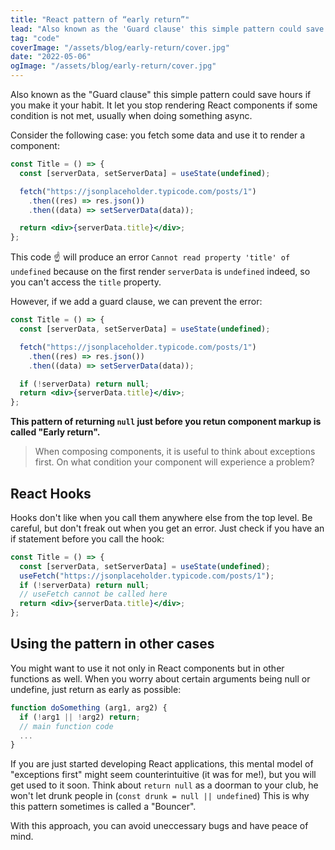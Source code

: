 ```yaml
---
title: "React pattern of “early return”"
lead: "Also known as the 'Guard clause' this simple pattern could save hours of your time"
tag: "code"
coverImage: "/assets/blog/early-return/cover.jpg"
date: "2022-05-06"
ogImage: "/assets/blog/early-return/cover.jpg"
---
```


Also known as the "Guard clause" this simple pattern could save hours if you make it your habit. It let you stop rendering React components if some condition is not met, usually when doing something async.

Consider the following case: you fetch some data and use it to render a component:

```jsx
const Title = () => {
  const [serverData, setServerData] = useState(undefined);

  fetch("https://jsonplaceholder.typicode.com/posts/1")
    .then((res) => res.json())
    .then((data) => setServerData(data));

  return <div>{serverData.title}</div>;
};
```

This code ☝️ will produce an error `Cannot read property 'title' of undefined` because
on the first render `serverData` is `undefined` indeed, so you can't access the `title` property.

However, if we add a guard clause, we can prevent the error:

```jsx
const Title = () => {
  const [serverData, setServerData] = useState(undefined);

  fetch("https://jsonplaceholder.typicode.com/posts/1")
    .then((res) => res.json())
    .then((data) => setServerData(data));

  if (!serverData) return null;
  return <div>{serverData.title}</div>;
};
```

**This pattern of returning `null` just before you retun component markup is called "Early return".**

> When composing components, it is useful to think about exceptions first.
> On what condition your component will experience a problem?

## React Hooks

Hooks don't like when you call them anywhere else from the top level.
Be careful, but don't freak out when you get an error.
Just check if you have an if statement before you call the hook:

```jsx
const Title = () => {
  const [serverData, setServerData] = useState(undefined);
  useFetch("https://jsonplaceholder.typicode.com/posts/1");
  if (!serverData) return null;
  // useFetch cannot be called here
  return <div>{serverData.title}</div>;
};
```

## Using the pattern in other cases

You might want to use it not only in React components but in other functions as well.
When you worry about certain arguments being null or undefine, just return as early as possible:

```javascript
function doSomething (arg1, arg2) {
  if (!arg1 || !arg2) return;
  // main function code
  ...
}
```

If you are just started developing React applications, this mental model of "exceptions first"
might seem counterintuitive (it was for me!), but you will get used to it soon.
Think about `return null` as a doorman to your club, he won't let drunk people in (`const drunk = null || undefined`)
This is why this pattern sometimes is called a "Bouncer".

With this approach, you can avoid uneccessary bugs and have peace of mind.
